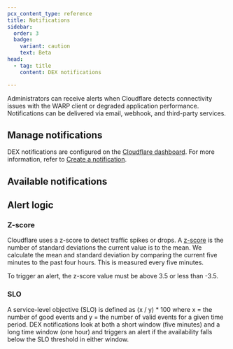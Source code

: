 ```yaml
---
pcx_content_type: reference
title: Notifications
sidebar:
  order: 3
  badge:
    variant: caution
    text: Beta
head:
  - tag: title
    content: DEX notifications

---
```



Administrators can receive alerts when Cloudflare detects connectivity issues with the WARP client or degraded application performance. Notifications can be delivered via email, webhook, and third-party services.

## Manage notifications

DEX notifications are configured on the [Cloudflare dashboard](https://dash.cloudflare.com/). For more information, refer to [Create a notification](/notifications/get-started/#create-a-notification).

## Available notifications

<AvailableNotifications product="DEX" />

## ​​Alert logic

### Z-score

Cloudflare uses a z-score to detect traffic spikes or drops. A [z-score](https://en.wikipedia.org/wiki/Standard_score) is the number of standard deviations the current value is to the mean. We calculate the mean and standard deviation by comparing the current five minutes to the past four hours. This is measured every five minutes.

To trigger an alert, the z-score value must be above 3.5 or less than -3.5.

### SLO

A service-level objective (SLO) is defined as (x / y) \* 100 where x = the number of good events and y = the number of valid events for a given time period. DEX notifications look at both a short window (five minutes) and a long time window (one hour) and triggers an alert if the availability falls below the SLO threshold in either window.
